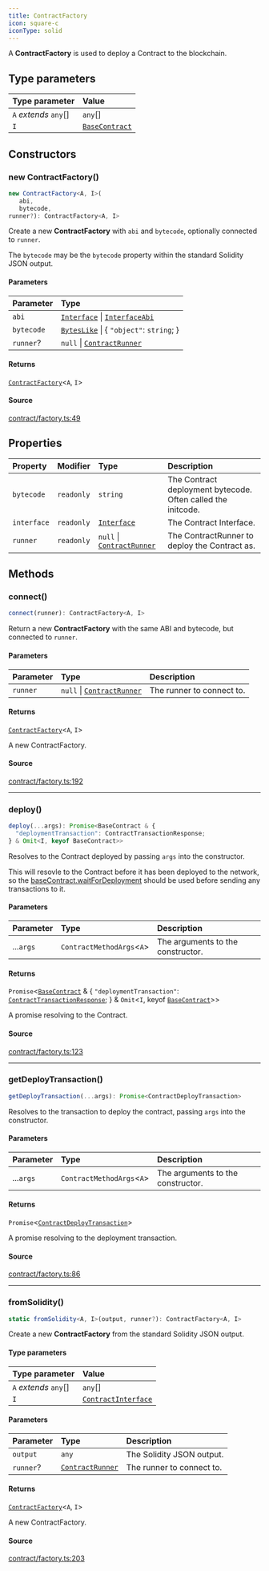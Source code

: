 ```yaml
---
title: ContractFactory
icon: square-c
iconType: solid
---
```


A **ContractFactory** is used to deploy a Contract to the blockchain.

## Type parameters

| Type parameter | Value |
| :------ | :------ |
| `A` *extends* `any`[] | `any`[] |
| `I` | [`BaseContract`](/sdk/content/classes/BaseContract) |

## Constructors

### new ContractFactory()

```ts
new ContractFactory<A, I>(
   abi, 
   bytecode, 
runner?): ContractFactory<A, I>
```

Create a new **ContractFactory** with `abi` and `bytecode`, optionally connected to `runner`.

The `bytecode` may be the `bytecode` property within the standard Solidity JSON output.

#### Parameters

| Parameter | Type |
| :------ | :------ |
| `abi` | [`Interface`](/sdk/content/classes/Interface) \| [`InterfaceAbi`](/sdk/content/type-aliases/InterfaceAbi) |
| `bytecode` | [`BytesLike`](/sdk/content/type-aliases/BytesLike) \| \{ `"object"`: `string`; \} |
| `runner`? | `null` \| [`ContractRunner`](/sdk/content/interfaces/ContractRunner) |

#### Returns

[`ContractFactory`](/sdk/content/classes/ContractFactory)\<`A`, `I`\>

#### Source

[contract/factory.ts:49](https://github.com/dominant-strategies/quais.js/blob/ec36c527e0c48b8636096bd53c4af25f72470629/src/contract/factory.ts#L49)

## Properties

| Property | Modifier | Type | Description |
| :------ | :------ | :------ | :------ |
| `bytecode` | `readonly` | `string` | The Contract deployment bytecode. Often called the initcode. |
| `interface` | `readonly` | [`Interface`](/sdk/content/classes/Interface) | The Contract Interface. |
| `runner` | `readonly` | `null` \| [`ContractRunner`](/sdk/content/interfaces/ContractRunner) | The ContractRunner to deploy the Contract as. |

## Methods

### connect()

```ts
connect(runner): ContractFactory<A, I>
```

Return a new **ContractFactory** with the same ABI and bytecode, but connected to `runner`.

#### Parameters

| Parameter | Type | Description |
| :------ | :------ | :------ |
| `runner` | `null` \| [`ContractRunner`](/sdk/content/interfaces/ContractRunner) | The runner to connect to. |

#### Returns

[`ContractFactory`](/sdk/content/classes/ContractFactory)\<`A`, `I`\>

A new ContractFactory.

#### Source

[contract/factory.ts:192](https://github.com/dominant-strategies/quais.js/blob/ec36c527e0c48b8636096bd53c4af25f72470629/src/contract/factory.ts#L192)

***

### deploy()

```ts
deploy(...args): Promise<BaseContract & {
  "deploymentTransaction": ContractTransactionResponse;
} & Omit<I, keyof BaseContract>>
```

Resolves to the Contract deployed by passing `args` into the constructor.

This will resovle to the Contract before it has been deployed to the network, so the
[baseContract.waitForDeployment](../classes/BaseContract#waitForDeployment) should be used before sending any
transactions to it.

#### Parameters

| Parameter | Type | Description |
| :------ | :------ | :------ |
| ...`args` | `ContractMethodArgs`\<`A`\> | The arguments to the constructor. |

#### Returns

`Promise`\<[`BaseContract`](/sdk/content/classes/BaseContract) & \{
  `"deploymentTransaction"`: [`ContractTransactionResponse`](/sdk/content/classes/ContractTransactionResponse);
 \} & `Omit`\<`I`, keyof [`BaseContract`](/sdk/content/classes/BaseContract)\>\>

A promise resolving to the Contract.

#### Source

[contract/factory.ts:123](https://github.com/dominant-strategies/quais.js/blob/ec36c527e0c48b8636096bd53c4af25f72470629/src/contract/factory.ts#L123)

***

### getDeployTransaction()

```ts
getDeployTransaction(...args): Promise<ContractDeployTransaction>
```

Resolves to the transaction to deploy the contract, passing `args` into the constructor.

#### Parameters

| Parameter | Type | Description |
| :------ | :------ | :------ |
| ...`args` | `ContractMethodArgs`\<`A`\> | The arguments to the constructor. |

#### Returns

`Promise`\<[`ContractDeployTransaction`](/sdk/content/interfaces/ContractDeployTransaction)\>

A promise resolving to the deployment transaction.

#### Source

[contract/factory.ts:86](https://github.com/dominant-strategies/quais.js/blob/ec36c527e0c48b8636096bd53c4af25f72470629/src/contract/factory.ts#L86)

***

### fromSolidity()

```ts
static fromSolidity<A, I>(output, runner?): ContractFactory<A, I>
```

Create a new **ContractFactory** from the standard Solidity JSON output.

#### Type parameters

| Type parameter | Value |
| :------ | :------ |
| `A` *extends* `any`[] | `any`[] |
| `I` | [`ContractInterface`](/sdk/content/interfaces/ContractInterface) |

#### Parameters

| Parameter | Type | Description |
| :------ | :------ | :------ |
| `output` | `any` | The Solidity JSON output. |
| `runner`? | [`ContractRunner`](/sdk/content/interfaces/ContractRunner) | The runner to connect to. |

#### Returns

[`ContractFactory`](/sdk/content/classes/ContractFactory)\<`A`, `I`\>

A new ContractFactory.

#### Source

[contract/factory.ts:203](https://github.com/dominant-strategies/quais.js/blob/ec36c527e0c48b8636096bd53c4af25f72470629/src/contract/factory.ts#L203)
